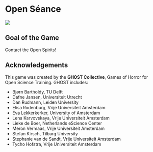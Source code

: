 # Open Séance

![](/assets/img/cover.png)

## Goal of the Game

Contact the Open Spirits!

## Acknowledgements

This game was created by the **GHOST Collective**, Games of Horror for Open Science Training. GHOST includes:


- Bjørn Bartholdy, TU Delft
- Dafne Jansen, Universiteit Utrecht
- Dan Rudmann, Leiden University
- Elisa Rodenburg, Vrije Universiteit Amsterdam 
- Eva Lekkerkerker, University of Amsterdam
- Lena Karvovskaya, Vrije Universiteit Amsterdam
- Lieke de Boer, Netherlands eScience Center
- Meron Vermaas, Vrije Universiteit Amsterdam
- Stefan Kirsch, Tilburg University
- Stephanie van de Sandt, Vrije Universiteit Amsterdam
- Tycho Hofstra, Vrije Universiteit Amsterdam
